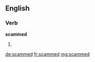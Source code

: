 ==English==

===Verb===
'''scammed'''

# {{past of|scam}}

[[de:scammed]]
[[fr:scammed]]
[[mg:scammed]]